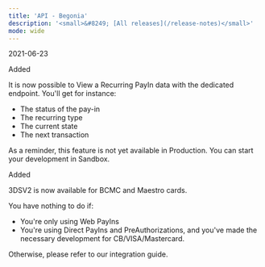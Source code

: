 ```yaml
---
title: 'API - Begonia'  
description: '<small>&#8249; [All releases](/release-notes)</small>'
mode: wide
---
```

<span class="date">2021-06-23</span>  
  
  
<div class="pill pill-green">Added</div>  
  

It is now possible to View a Recurring PayIn data with the dedicated endpoint. You'll get for instance:  
- The status of the pay-in  
- The recurring type  
- The current state  
- The next transaction  

As a reminder, this feature is not yet available in Production. You can start your development in Sandbox.  
<div class="pill pill-green">Added</div>  
  

3DSV2 is now available for BCMC and Maestro cards.  

You have nothing to do if:  
- You're only using Web PayIns  
- You're using Direct PayIns and PreAuthorizations, and you've made the necessary development for CB/VISA/Mastercard.  

Otherwise, please refer to our integration guide.